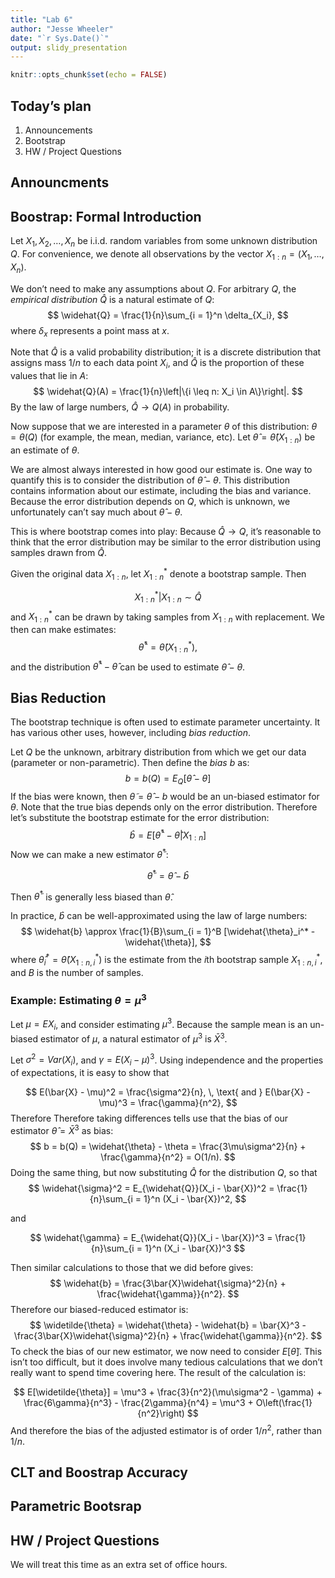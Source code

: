 ```yaml
---
title: "Lab 6"
author: "Jesse Wheeler"
date: "`r Sys.Date()`"
output: slidy_presentation
---
```


```r
knitr::opts_chunk$set(echo = FALSE)
```

## Today's plan

1. Announcements 
1. Bootstrap   
1. HW / Project Questions 

## Announcments

## Boostrap: Formal Introduction

Let $X_1, X_2, \ldots, X_n$ be i.i.d. random variables from some unknown distribution $Q$. 
For convenience, we denote all observations by the vector $X_{1:n} = (X_1, \ldots, X_n)$. 

We don't need to make any assumptions about $Q$. For arbitrary $Q$, the *empirical distribution* $\widehat{Q}$ is a natural estimate of $Q$:
$$
\widehat{Q} = \frac{1}{n}\sum_{i = 1}^n \delta_{X_i},
$$
where $\delta_x$ represents a point mass at $x$. 

Note that $\widehat{Q}$ is a valid probability distribution; it is a discrete distribution that assigns mass $1/n$ to each data point $X_i$, and $\widehat{Q}$ is the proportion of these values that lie in $A$: 
$$
\widehat{Q}(A) = \frac{1}{n}\left|\{i \leq n: X_i \in A\}\right|. 
$$
By the law of large numbers, $\widehat{Q} \rightarrow Q(A)$ in probability. 

Now suppose that we are interested in a parameter $\theta$ of this distribution: $\theta = \theta(Q)$ (for example, the mean, median, variance, etc). 
Let $\widehat{\theta} = \widehat{\theta}(X_{1:n})$ be an estimate of $\theta$. 

We are almost always interested in how good our estimate is.
One way to quantify this is to consider the distribution of $\widehat{\theta} - \theta$. 
This distribution contains information about our estimate, including the bias and variance. Because the error distribution depends on $Q$, which is unknown, we unfortunately can't say much about $\widehat{\theta} - \theta$.

This is where bootstrap comes into play: Because $\widehat{Q} \rightarrow Q$, it's reasonable to think that the error distribution may be similar to the error distribution using samples drawn from $\widehat{Q}$. 

Given the original data $X_{1:n}$, let $X_{1:n}^*$ denote a bootstrap sample. Then

$$
X_{1:n}^*|X_{1:n} \sim \widehat{Q}
$$
and $X_{1:n}^*$ can be drawn by taking samples from $X_{1:n}$ with replacement. We then can make estimates:
$$
\widehat{\theta}^* = \widehat{\theta}(X_{1:n}^*),
$$
and the distribution $\widehat{\theta}^* - \widehat{\theta}$ can be used to estimate $\widehat{\theta} - \theta$. 

## Bias Reduction 

The bootstrap technique is often used to estimate parameter uncertainty. 
It has various other uses, however, including *bias reduction*. 

Let $Q$ be the unknown, arbitrary distribution from which we get our data (parameter or non-parametric). Then define the *bias* $b$ as:
$$
b = b(Q) = E_Q[\widehat{\theta} - \theta]
$$
If the bias were known, then $\widetilde{\theta} = \widehat{\theta} - b$ would be an un-biased estimator for $\theta$. 
Note that the true bias depends only on the error distribution.
Therefore let's substitute the bootstrap estimate for the error distribution: 
$$
\widehat{b} = E[\widehat{\theta}^* - \widehat{\theta} | X_{1:n}]
$$
Now we can make a new estimator $\widetilde{\theta}^*$:

$$
\widetilde{\theta}^* = \widehat{\theta} - \widehat{b}
$$

Then $\widetilde{\theta}^*$ is generally less biased than $\widehat{\theta}$. 

In practice, $\widehat{b}$ can be well-approximated using the law of large numbers: 
$$
\widehat{b} \approx \frac{1}{B}\sum_{i = 1}^B [\widehat{\theta}_i^* - \widehat{\theta}],
$$
where $\widehat{\theta}_i^* = \widehat{\theta}(X^*_{1:n, i})$ is the estimate from the $i$th bootstrap sample $X^*_{1:n, i}$, and $B$ is the number of samples. 

### Example: Estimating $\theta = \mu^3$

Let $\mu = EX_i$, and consider estimating $\mu^3$. Because the sample mean is an un-biased estimator of $\mu$, a natural estimator of $\mu^3$ is $\bar{X}^3$. 

Let $\sigma^2 = Var(X_i)$, and $\gamma = E(X_i - \mu)^3$. Using independence and the properties of expectations, it is easy to show that

$$
E(\bar{X} - \mu)^2 = \frac{\sigma^2}{n}, \, \text{ and } E(\bar{X} - \mu)^3 = \frac{\gamma}{n^2},
$$
Therefore
\begin{align}
E\bar{X}^3 &= E(\bar{X} - \mu + \mu)  \\
&= E\left[\mu^3 + 3\mu^2(\bar{X} - \mu) + 3\mu(\bar{X} - \mu)^2 + (\bar{X} - \mu)^3\right] \\
&= \mu^3 + \frac{3\mu\sigma^2}{n} + \frac{\gamma}{n^2}.
\end{align}
Therefore taking differences tells use that the bias of our estimator $\widehat{\theta} = \bar{X}^3$ as bias: 
$$
b = b(Q) = \widehat{\theta} - \theta = \frac{3\mu\sigma^2}{n} + \frac{\gamma}{n^2} = O(1/n).
$$
Doing the same thing, but now substituting $\widehat{Q}$ for the distribution $Q$, so that
$$
\widehat{\sigma}^2 = E_{\widehat{Q}}(X_i - \bar{X})^2 = \frac{1}{n}\sum_{i = 1}^n (X_i - \bar{X})^2,
$$

and 

$$
\widehat{\gamma} = E_{\widehat{Q}}(X_i - \bar{X})^3 = \frac{1}{n}\sum_{i = 1}^n (X_i - \bar{X})^3
$$

Then similar calculations to those that we did before gives:
$$
\widehat{b} = \frac{3\bar{X}\widehat{\sigma}^2}{n} + \frac{\widehat{\gamma}}{n^2}. 
$$
Therefore our biased-reduced estimator is:
$$
\widetilde{\theta} = \widehat{\theta} - \widehat{b} = \bar{X}^3 - \frac{3\bar{X}\widehat{\sigma}^2}{n} + \frac{\widehat{\gamma}}{n^2}.
$$
To check the bias of our new estimator, we now need to consider $E[\widetilde{\theta}]$. 
This isn't too difficult, but it does involve many tedious calculations that we don't really want to spend time covering here. 
The result of the calculation is: 

$$
E[\widetilde{\theta}] = \mu^3 + \frac{3}{n^2}(\mu\sigma^2 - \gamma) + \frac{6\gamma}{n^3} - \frac{2\gamma}{n^4} = \mu^3 + O\left(\frac{1}{n^2}\right)
$$
And therefore the bias of the adjusted estimator is of order $1/n^2$, rather than $1/n$. 

## CLT and Boostrap Accuracy

## Parametric Bootsrap 

## HW / Project Questions

We will treat this time as an extra set of office hours. 